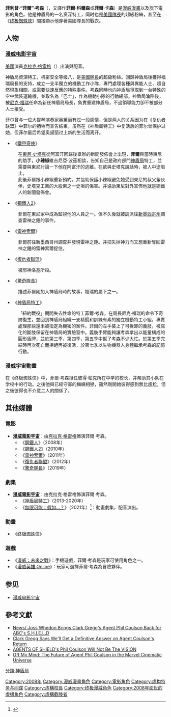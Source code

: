 
{{noteTA
|G1=美國漫畫
|G2=Show
|G3=Movie
|T=zh-cn:菲尔·库尔森;zh-tw:菲爾·考森; zh-hk:菲爾·寇森;
|1=zh-cn:库尔森;zh-tw:考森; zh-hk:寇森;
|2=zh-cn:尼克·弗瑞; zh-tw:尼克·福瑞; zh-hk:尼克·福爾;
}}
{{Infobox comics character 
|character_name=菲爾·考森<br>{{lang|en|Phil Coulson}}
|image=<!-- 檔案不存在 https://i.pinimg.com/originals/60/38/42/6038420cba89dcb409b494904721a209.jpg -->
|converted=y
|caption=
|full_name=菲利浦·「菲爾」·考森（Phillip "Phil" Coulson）
|species=[[人類|人類]]
|publisher=[[漫威漫畫|漫威漫畫]]
|debut=《[[鋼鐵人_(電影)|鋼鐵人]]》（2008年電影）
|creators =Mark Fergus<br />Hawk Ostby<br />Art Marcum<br />Matt Holloway
|alliances =神盾局
}}

'''菲利普·“菲爾”·考森'''（{{lang-en|Phillip "Phil" Coulson}}，又譯作'''菲爾·科爾森'''或'''菲爾·卡森'''）是[[漫威漫畫|漫威漫畫]]以及旗下電影的角色。他是神盾局的一名资深特工，同时也是[[美國隊長|美國隊長]]的超級粉絲，甚至在《[[终极蜘蛛侠_(动画)|终极蜘蛛侠]]》間接顯示他穿著美國隊長的戰衣。

==人物==
===[[漫威电影宇宙|漫威电影宇宙]]===
[[美國|美國]]演員[[克拉克·格雷格|克拉克·格雷格]]（{{lang|en|Clark Gregg}}）出演與配音。

神盾局資深特工，机密安全等级八，是[[美國隊長|美國隊長]]的超級粉絲。回歸神盾局後獲得福瑞局長的支持，成立一支半獨立的機動工作小隊，專門處理各種與異能人士、超自然現象相關，或需要快速反應的特殊事件。考森同時也向神盾局爭取到一台特殊的空中武裝運輸機，並取名為「巴士」，作為機動小隊的行動總部。神盾局淪陷後，被[[尼克·福瑞|尼克·福瑞]]任命為新任神盾局局長，負責重建神盾局，不過領導能力卻不被部分人士接受。

菲尔曾与一位大提琴演奏家奥黛丽有过一段感情，但是两人的关系因为在《复仇者联盟》中菲尔的牺牲而宣告结束。虽然在《神盾局特工》中复活后的菲尔曾保护过她，但菲尔最后希望奥黛丽过上新的生活而离开。

* 《[[鋼鐵人_(電影)|鐵甲奇俠]]》
:在[[東尼·史塔克|東尼·史塔克]]從阿富汗回歸後舉辦的新聞發佈會上出現，'''菲爾'''與當時東尼的助手，'''小辣椒'''維吉尼亞·波茲相談，告知自己是政府部門[[神盾局|神盾局]]特工，並需要與東尼討論一下他在阿富汗的逃離。在欲與史塔克說話時，被人中途阻止。
:此後菲爾跟小辣椒重新預約。并協助保護小辣椒避免她受到東尼的叔父輩伙伴，史塔克工業的大股東之一史坦的傷害。并協助東尼對外宣佈他就是鋼鐵人的新聞發佈會。

* 《[[鋼鐵人2|鋼鐵人2]]》
:菲爾在東尼家中成為監視他的人員之一。但不久後就被調派往[[新墨西哥州|新墨西哥州]]調查雷神之錘的事件。

* 《[[雷神_(电影)|雷神索爾]]》
:菲爾前往新墨西哥州調查并發現雷神之錘。并把失掉神力而又想重新奪回雷神之錘的雷神索爾捉住。

* 《[[復仇者聯盟_(電影)|復仇者聯盟]]》
:被邪神洛基所殺。

* 《[[驚奇隊長_(電影)|驚奇隊長]]》
:描述菲爾剛加入神盾局時的故事，福瑞的屬下之一。

* 《[[神盾局特工|神盾局特工]]》
:「紐約戰役」期間失去性命的特工菲爾·考森，在局長尼克·福瑞的命令下奇跡復生，並回到神盾局組織一支精銳和訓練有素的獨立機動特工小組，專責處理那些還未被指定為機密的案件。菲爾的左手裝上了可拆卸的義肢，被腐化的斷肢保留在神盾局的實驗室中。義肢手臂能夠讓考森拿出以能量構成的圓形盾牌，並於第三季，第四季，第五季中幫了考森不少大忙。於第五季完結時再次死亡而拒絕再被復活，於第七季以生物機器人身體繼承考森的記憶行動。

=== 漫威宇宙動畫 ===
在《终极蜘蛛侠》中，菲爾·考森担任彼得·帕克所在中学的校长，并帮助其小队在学校中的行动。之後他與已經守寡的梅姨相戀，雖然剛開始彼得感到無比尷尬，但之後彼得也不介意二人的關係了。

== 其他媒體 ==
=== 電影 ===
*'''[[漫威电影宇宙|漫威電影宇宙]]'''：由[[克拉克·格雷格|克拉克·格雷格]]飾演菲爾·考森。
** 《[[鋼鐵人_(電影)|鋼鐵人]]》（2008年）
** 《[[鋼鐵人2|鋼鐵人2]]》（2010年）
** 《[[雷神_(电影)|雷神索爾]]》（2011年）
** 《[[復仇者聯盟_(電影)|復仇者聯盟]]》（2012年）
** 《[[驚奇隊長_(電影)|驚奇隊長]]》（2019年）

=== 劇集 ===
*'''[[漫威电影宇宙|漫威電影宇宙]]'''：由克拉克·格雷格飾演菲爾·考森。
** 《[[神盾局特工|神盾局特工]]》（2013-2020年）
** 《[[無限可能：假如…？|無限可能：假如…？]]》（2021年）<ref name="FullCast">{{Cite web |last=Campbell |first=Scott |date=2021-08-01 |title=Here Are All the Marvel Actors Doing Voices in 'What If...?' |url=https://collider.com/marvel-what-if-voice-cast-explained/ |url-status=live |archive-url=https://web.archive.org/web/20210802020126/https://collider.com/marvel-what-if-voice-cast-explained/ |archive-date=2021-08-02 |access-date=2021-08-01 |website=[[Collider_(website)|Collider]]|language=en-US}}</ref>：動畫劇集，配音演出。

=== 動畫 ===
* 《[[终极蜘蛛侠_(动画)|终极蜘蛛侠]]》

=== 遊戲 === 
*《[[漫威：未來之戰|漫威：未來之戰]]》：手機遊戲，菲爾·考森是玩家可使用角色之一。
*《[[漫威英雄_Online|漫威英雄 Online]]》：玩家可選擇菲爾·考森為冒險夥伴。

==参见==
*[[漫威电影宇宙|漫威电影宇宙]]

==參考文獻==
*[http://www.eonline.com/news/353852/joss-whedon-brings-clark-gregg-s-agent-phil-coulson-back-for-abc-s-s-h-i-e-l-d News/ Joss Whedon Brings Clark Gregg's Agent Phil Coulson Back for ABC's S.H.I.E.L.D] {{Wayback|url=http://www.eonline.com/news/353852/joss-whedon-brings-clark-gregg-s-agent-phil-coulson-back-for-abc-s-s-h-i-e-l-d |date=20140202213446 }}
*[http://www.comingsoon.net/news/tvnews.php?id=113138 Clark Gregg Says We'll Get a Definitive Answer on Agent Coulson's Return] {{Wayback|url=http://www.comingsoon.net/news/tvnews.php?id=113138 |date=20140110134557 }} 
*[http://www.comicbookmovie.com/fansites/devlin712/news/?a=92563 AGENTS OF SHIELD's Phil Coulson Will Not Be The VISION] {{Wayback|url=http://www.comicbookmovie.com/fansites/devlin712/news/?a=92563 |date=20140114005949 }}
*[http://www.comicvine.com/articles/off-my-mind-the-future-of-agent-phil-coulson-in-th/1100-144784/ Off My Mind: The Future of Agent Phil Coulson in the Marvel Cinematic Universe] {{Wayback|url=http://www.comicvine.com/articles/off-my-mind-the-future-of-agent-phil-coulson-in-th/1100-144784/ |date=20140201222558 }} 

{{神盾局}}
{{漫威电影宇宙|selected=Cast}}

{{DEFAULTSORT:Coulson, Phil}}
[[Category:2008年|Category:2008年]]
[[Category:漫威漫畫角色|Category:漫威漫畫角色]]
[[Category:電影角色|Category:電影角色]]
[[Category:虚构特务与间谍|Category:虚构特务与间谍]]
[[Category:虛構校長|Category:虛構校長]]
[[Category:终极漫威角色|Category:终极漫威角色]]
[[Category:2008年面世的虛構角色|Category:2008年面世的虛構角色]]
[[分類:神盾局|分類:神盾局]]
[[Category:虛構截肢者|Category:虛構截肢者]]